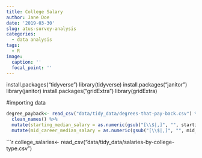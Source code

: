 ```yaml
---
title: College Salary
author: Jane Doe
date: '2019-03-30'
slug: atus-survey-analysis
categories:
  - data analysis
tags:
  - R
image:
  caption: ''
  focal_point: ''
---
```

install.packages("tidyverse")
library(tidyverse)
install.packages("janitor")
library(janitor)
install.packages("gridExtra")
library(gridExtra)

#importing data

```r
degree_payback<- read_csv("data/tidy_data/degrees-that-pay-back.csv") %>%
  clean_names() %>% 
  mutate(starting_median_salary = as.numeric(gsub("[\\$|,]", "", starting_median_salary))) %>% 
  mutate(mid_career_median_salary = as.numeric(gsub("[\\$|,]", "", mid_career_median_salary)))
```


```r
college_salaries<- read_csv("data/tidy_data/salaries-by-college-type.csv")
